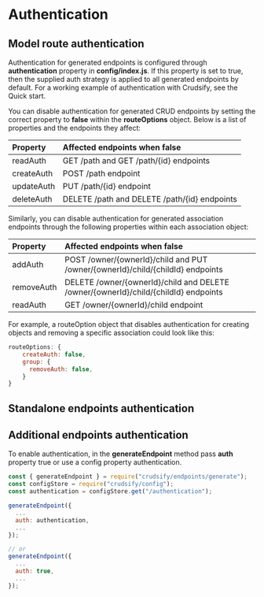 # Authentication

## Model route authentication

Authentication for generated endpoints is configured through **authentication** property in **config/index.js**. If this property is set to true, then the supplied auth strategy is applied to all generated endpoints by default. For a working example of authentication with Crudsify, see the Quick start.

You can disable authentication for generated CRUD endpoints by setting the correct property to **false** within the **routeOptions** object. Below is a list of properties and the endpoints they affect:

| **Property** | **Affected endpoints when false**              |
| :----------- | :--------------------------------------------- |
| readAuth     | GET /path and GET /path/\{id\} endpoints       |
| createAuth   | POST /path endpoint                            |
| updateAuth   | PUT /path/\{id\} endpoint                      |
| deleteAuth   | DELETE /path and DELETE /path/\{id\} endpoints |

Similarly, you can disable authentication for generated association endpoints through the following properties within each association object:

| **Property** | **Affected endpoints when false**                                                         |
| :----------- | :---------------------------------------------------------------------------------------- |
| addAuth      | POST /owner/\{ownerId\}/child and PUT /owner/\{ownerId\}/child/\{childId\} endpoints      |
| removeAuth   | DELETE /owner/\{ownerId\}/child and DELETE /owner/\{ownerId\}/child/\{childId\} endpoints |
| readAuth     | GET /owner/\{ownerId\}/child endpoint                                                     |

For example, a routeOption object that disables authentication for creating objects and removing a specific association could look like this:

```js
routeOptions: {
    createAuth: false,
    group: {
      removeAuth: false,
    }
}
```

## Standalone endpoints authentication

## Additional endpoints authentication

To enable authentication, in the **generateEndpoint** method pass **auth** property true or use a config property authentication.

```js
const { generateEndpoint } = require("crudsify/endpoints/generate");
const configStore = require("crudsify/config");
const authentication = configStore.get("/authentication");

generateEndpoint({
  ...
  auth: authentication,
  ...
});

// or
generateEndpoint({
  ...
  auth: true,
  ...
});
```
